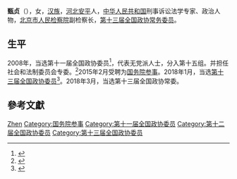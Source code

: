 '''甄贞'''（{{bd|1958年|11月|}}），女，[[汉族|汉族]]，[[河北|河北]][[安平|安平]]人，[[中华人民共和国|中华人民共和国]]刑事诉讼法学专家、政治人物，[[北京市人民检察院|北京市人民检察院]]副检察长，[[第十三届全国政协常务委员|第十三届全国政协常务委员]]。

== 生平 ==
2008年，当选第十一届全国政协委员<ref>{{cite news|title=第十一届全国政协委员名单|url=http://www.indaa.com.cn/zt/2009qglh/zxzs/200903/t20090303_127573.html|accessdate=2013-04-09|newspaper=新华社北京1月25日电 中国人民政治协商会议第十一届全国委员会委员名单(共2237人，2008年1月25日政协第十届全国委员会常务委员会第二十次会议通过)|date=2008年1月25日|deadurl=yes|archiveurl=https://web.archive.org/web/20130928014403/http://www.indaa.com.cn/zt/2009qglh/zxzs/200903/t20090303_127573.html|archivedate=2013年9月28日}}</ref>，代表无党派人士，分入第十五组。并担任社会和法制委员会专委。<ref>{{cite news|title=全国政协信息-甄贞|url=http://www.cppcc.gov.cn/CMS/wylibary/showJcwyxtInfoWylibary.action?tabJcwyxt.guid=11W0005310&wytype=wjwy|accessdate=2013-04-11|newspaper=全国政协委员会|archive-date=2018-01-27|archive-url=https://web.archive.org/web/20180127083852/http://www.cppcc.gov.cn/CMS/wylibary/showJcwyxtInfoWylibary.action?tabJcwyxt.guid=11W0005310&wytype=wjwy|dead-url=no}}</ref>2015年2月受聘为[[国务院参事|国务院参事]]。2018年1月，当选[[中国人民政治协商会议第十三届全国委员会委员名单|第十三届全国政协委员]]<ref>{{Cite web|url=http://sports.163.com/18/0126/06/D92BRKK400051C89.html|title=中国人民政治协商会议第十三届全国委员会委员名单|accessdate=2018-01-26|last=|work=网易|archive-url=https://web.archive.org/web/20180127143232/http://sports.163.com/18/0126/06/D92BRKK400051C89.html|archive-date=2018-01-27|dead-url=yes}}</ref>。2018年3月，当选第十三届全国政协常委。

== 參考文獻 ==
{{reflist}}

{{中国政治人物小作品}}
{{国务院参事}}
{{中华全国妇女联合会第十届执行委员会}}
{{中华全国妇女联合会第十一届执行委员会}}

{{Authority control}}
{{DEFAULTSORT:Zhen甄}}
[[Category:甄姓|Zhen]]
[[Category:国务院参事|Category:国务院参事]]
[[Category:第十一届全国政协委员|Category:第十一届全国政协委员]]
[[Category:第十二届全国政协委员|Category:第十二届全国政协委员]]
[[Category:第十三届全国政协委员|Category:第十三届全国政协委员]]